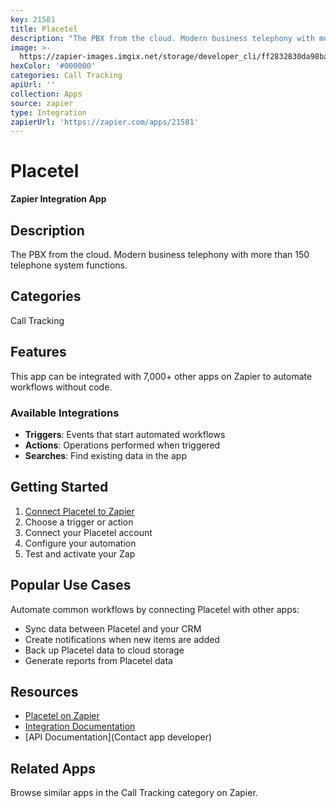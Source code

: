 ```yaml
---
key: 21581
title: Placetel
description: "The PBX from the cloud. Modern business telephony with more than\r\n150 telephone system functions."
image: >-
  https://zapier-images.imgix.net/storage/developer_cli/ff2832830da98ba07acad85a3ced6cb1.png?auto=format%2Ccompress&ixlib=python-3.0.0&q=50
hexColor: '#000000'
categories: Call Tracking
apiUrl: ''
collection: Apps
source: zapier
type: Integration
zapierUrl: 'https://zapier.com/apps/21581'
---
```

# Placetel

**Zapier Integration App**

## Description

The PBX from the cloud. Modern business telephony with more than
150 telephone system functions.

## Categories

Call Tracking

## Features

This app can be integrated with 7,000+ other apps on Zapier to automate workflows without code.

### Available Integrations

- **Triggers**: Events that start automated workflows
- **Actions**: Operations performed when triggered
- **Searches**: Find existing data in the app

## Getting Started

1. [Connect Placetel to Zapier](https://zapier.com/apps/21581)
2. Choose a trigger or action
3. Connect your Placetel account
4. Configure your automation
5. Test and activate your Zap

## Popular Use Cases

Automate common workflows by connecting Placetel with other apps:

- Sync data between Placetel and your CRM
- Create notifications when new items are added
- Back up Placetel data to cloud storage
- Generate reports from Placetel data

## Resources

- [Placetel on Zapier](https://zapier.com/apps/21581)
- [Integration Documentation](https://zapier.com/apps/21581/integrations)
- [API Documentation](Contact app developer)

## Related Apps

Browse similar apps in the Call Tracking category on Zapier.
